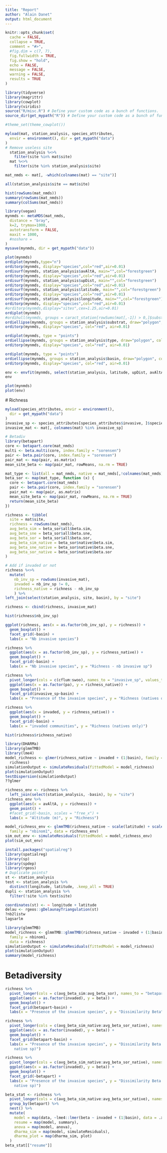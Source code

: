 ```yaml
---
title: "Report"
author: "Alain Danet"
output: html_document
---
```


```r
knitr::opts_chunk$set(
  cache = FALSE,
  collapse = TRUE,
  comment = "#>",
  #fig.dim = c(7, 7),
  fig.fullwidth = TRUE,
  fig.show = "hold",
  echo = FALSE,
  message = FALSE,
  warning = FALSE,
  results = TRUE 
)

library(tidyverse)
library(magrittr)
library(cowplot)
library(viridis)
source("R/misc.R") # Define your custom code as a bunch of functions.
source_dir(get_mypath("R")) # Define your custom code as a bunch of functions.

#theme_set(theme_cowplot())
```

```r
myload(mat, station_analysis, species_attributes,
  envir = environment(), dir = get_mypath("data") 
)
# Remove useless site
  station_analysis %<>%
    filter(site %in% mat$site)
  mat %<>%
    filter(site %in% station_analysis$site)

mat_nmds <- mat[, -which(colnames(mat) == "site")] 

all(station_analysis$site == mat$site)
```

```r
hist(rowSums(mat_nmds))
summary(rowSums(mat_nmds))
summary(colSums(mat_nmds))
```



```r
library(vegan)
mynmds <- metaMDS(mat_nmds, 
  distance = "bray",
  k=2, trymax=1000,
  autotransform = FALSE,
  maxit = 1000,
  #noshare = 
)
mysave(mynmds, dir = get_mypath("data"))

plot(mynmds)
ordiplot(mynmds,type="n")
orditorp(mynmds, display="species",col="red",air=0.01)
ordisurf(mynmds, station_analysis$avAltA, main="",col="forestgreen")
orditorp(mynmds, display="species",col="red",air=0.01)
ordisurf(mynmds, station_analysis$upDist, main="",col="forestgreen")
orditorp(mynmds, display="species",col="red",air=0.01)
ordisurf(mynmds, station_analysis$latitude, main="",col="forestgreen")
orditorp(mynmds, display="species",col="red",air=0.01)
ordisurf(mynmds, station_analysis$longitude, main="",col="forestgreen")
orditorp(mynmds, display="species",col="red",air=0.01)
#orditorp(mynmds,display="sites",cex=1.25,air=0.01)
ordiplot(mynmds)
#ordihull(mynmds, groups = caract_station[rowSums(mat[,-1]) > 0,]$substrat, draw="polygon", col="grey90", label= TRUE)
ordiellipse(mynmds, groups = station_analysis$substrat, draw="polygon", col="grey90", label= TRUE)
orditorp(mynmds, display="species", col="red", air=0.01)

ordiplot(mynmds, type = "points")
ordiellipse(mynmds, groups = station_analysis$type, draw="polygon", col="grey90", label= TRUE)
orditorp(mynmds, display="species", col="red", air=0.01)

ordiplot(mynmds, type = "points")
ordiellipse(mynmds, groups = station_analysis$basin, draw="polygon", col="grey90", label= TRUE)
orditorp(mynmds, display="species", col="red", air=0.01)

env <- envfit(mynmds, select(station_analysis, latitude, upDist, avAltA, substrat, basin), permutations = 999, na.rm = TRUE)
env

plot(mynmds)
plot(env)
```

# Richness

```r
myload(species_attributes, envir = environment(),
  dir = get_mypath("data")
)
invasive_sp <- species_attributes[species_attributes$invasive, ]$species
invasive_mat <- mat[, colnames(mat) %in% invasive_sp] 

# Betadiv
library(betapart)
core <- betapart.core(mat_nmds)
multi <- beta.multi(core, index.family = "sorensen")
pair <- beta.pair(core, index.family = "sorensen")
pair_mat <- map(pair, as.matrix)
mean_site_beta <- map(pair_mat, rowMeans, na.rm = TRUE)

mat_type <- list(all = mat_nmds, native = mat_nmds[,!colnames(mat_nmds) %in% invasive_sp])
beta_sor <- map(mat_type, function (x) {
  core <- betapart.core(mat_nmds)
  pair <- beta.pair(core, index.family = "sorensen")
  pair_mat <- map(pair, as.matrix)
  mean_site_beta <- map(pair_mat, rowMeans, na.rm = TRUE)
  return(mean_site_beta)
})

richness <- tibble(
  site = mat$site,
  richness = rowSums(mat_nmds),
  avg_beta_sim = beta_sor$all$beta.sim,
  avg_beta_sne = beta_sor$all$beta.sne,
  avg_beta_sor = beta_sor$all$beta.sor,
  avg_beta_sim_native = beta_sor$native$beta.sim,
  avg_beta_sne_native = beta_sor$native$beta.sne,
  avg_beta_sor_native = beta_sor$native$beta.sor
)

# Add if invaded or not
richness %<>%
  mutate(
    nb_inv_sp = rowSums(invasive_mat), 
    invaded = nb_inv_sp != 0,
    richness_native = richness - nb_inv_sp
    ) %>%
left_join(select(station_analysis, site, basin), by = "site")

richness <- cbind(richness, invasive_mat)
```

```r
hist(richness$nb_inv_sp)
```
```r
ggplot(richness, aes(x = as.factor(nb_inv_sp), y = richness)) +
  geom_boxplot() +
  facet_grid(~basin) +
  labs(x = "Nb invasive species")

richness %>%
  ggplot(aes(x = as.factor(nb_inv_sp), y = richness_native)) +
  geom_boxplot() +
  facet_grid(~basin) +
  labs(x = "Nb invasive species", y = "Richness - nb invasive sp")
```

```r
richness %>%
  pivot_longer(cols = c(cflum:swoo), names_to = "invasive_sp", values_to = "pa") %>%
  ggplot(aes(x = as.factor(pa), y = richness_native)) +
  geom_boxplot() +
  facet_grid(invasive_sp~basin) +
  labs(x = "Presence of the invasive species", y = "Richness (natives only)")
```

```r
richness %>%
  ggplot(aes(x = invaded, y = richness_native)) +
  geom_boxplot() +
  facet_grid(~basin) +
  labs(x = "invaded communities", y = "Richness (natives only)")
```
```r
hist(richness$richness_native)
```


```r
library(DHARMa)
library(glmmTMB)
library(lme4)
model_richness <- glmer(richness_native ~ invaded + (1|basin), family = "poisson", data =
  richness)
simulationOutput <- simulateResiduals(fittedModel = model_richness)
plot(simulationOutput)
testDispersion(simulationOutput)
??glmer
```

```r
richness_env <- richness %>%
  left_join(select(station_analysis, -basin), by = "site")
richness_env %>%
  ggplot(aes(x = avAltA, y = richness)) +
  geom_point() +
  #facet_grid(~basin, scales = "free_x") +
  labs(x = "Altitude (m)", y = "Richness")

model_richness_env <- glmmTMB(richness_native ~ scale(latitude) + scale(avAltA) + scale(upDist) + (1|basin),
  family = "nbinom1", data = richness_env)
sim_out_env <- simulateResiduals(fittedModel = model_richness_env)
plot(sim_out_env)
```

```r
install.packages("spatialreg")
library(spatialreg)
library(sp)
library(spdep)
library(rgeos)
# Duplicate points?
st <- station_analysis
test <- station_analysis %>%
  distinct(longitude, latitude, .keep_all = TRUE)
dupli <- station_analysis %>%
  filter(!site %in% test$site)

coordinates(st) <- ~ longitude + latitude 
delau <- rgeos::gDelaunayTriangulation(st)
?nb2listw
lagsarlm
```



```r
library(glmmTMB)
model_richness <- glmmTMB::glmmTMB(richness_native ~ invaded + (1|basin),
  family = nbinom1,
  data = richness)
simulationOutput <- simulateResiduals(fittedModel = model_richness)
plot(simulationOutput)
summary(model_richness)
```



# Betadiversity

```r
richness %>%
  pivot_longer(cols = c(avg_beta_sim:avg_beta_sor), names_to = "betapart", values_to = "beta") %>%
  ggplot(aes(x = as.factor(invaded), y = beta)) +
  geom_boxplot() +
  facet_grid(betapart~basin) +
  labs(x = "Presence of the invasive species", y = "Dissimilarity Beta")
```

```r
richness %>%
  pivot_longer(cols = c(avg_beta_sim_native:avg_beta_sor_native), names_to = "betapart", values_to = "beta") %>%
  ggplot(aes(x = as.factor(invaded), y = beta)) +
  geom_boxplot() +
  facet_grid(betapart~basin) +
  labs(x = "Presence of the invasive species", y = "Dissimilarity Beta (Only
    native sp)")

richness %>%
  pivot_longer(cols = c(avg_beta_sim_native:avg_beta_sor_native), names_to = "betapart", values_to = "beta") %>%
  ggplot(aes(x = as.factor(invaded), y = beta)) +
  geom_boxplot() +
  facet_grid(~betapart) +
  labs(x = "Presence of the invasive species", y = "Dissimilarity Beta (Only
    native sp)")
```

```r

beta_stat <- richness %>%
  pivot_longer(cols = c(avg_beta_sim_native:avg_beta_sor_native), names_to = "betapart", values_to = "beta") %>%
  group_by(betapart) %>%
  nest() %>%
  mutate(
    model = map(data, ~lme4::lmer(beta ~ invaded + (1|basin), data = .x)),
    resume = map(model, summary),
    anova = map(model, anova),
    dharma_sim = map(model, simulateResiduals),
    dharma_plot = map(dharma_sim, plot)
  )
beta_stat[["resume"]]
```



